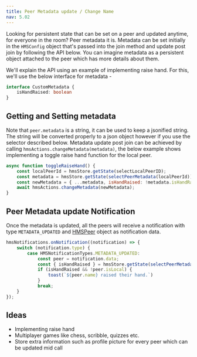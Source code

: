 ```yaml
---
title: Peer Metadata update / Change Name
nav: 5.02
---
```


Looking for persistent state that can be set on a peer and updated anytime, for everyone in the room? Peer metadata it is.
Metadata can be set initially in the `HMSConfig` object that's passed into the join method and update post join by
following the API below. You can imagine metadata as a persistent object attached to the peer which has more details about
them.

We'll explain the API using an example of implementing raise hand. For this, we'll use the below interface for metadata -

```ts
interface CustomMetadata {
    isHandRaised: boolean
}
```


## Getting and Setting metadata

Note that `peer.metadata` is a string, it can be used to keep a jsonified string. The string will be converted properly
to a json object however if you use the selector described below.
Metadata update post join can be achieved by calling `hmsActions.changeMetadata(metadata)`, the below example shows implementing a toggle raise
hand function for the local peer.

```js
async function toggleRaiseHand() {
    const localPeerId = hmsStore.getState(selectLocalPeerID);
    const metadata = hmsStore.getState(selectPeerMetadata(localPeerId));
    const newMetadata = { ...metadata, isHandRaised: !metadata.isHandRaised };
    await hmsActions.changeMetadata(newMetadata);
}
```

## Peer Metadata update Notification

Once the metadata is updated, all the peers will receive a notification
with type `METADATA_UPDATED` and [HMSPeer](../../../api-reference/javascript/v2/interfaces/HMSPeer)
object as notification data.

```js
hmsNotifications.onNotification((notification) => {
    switch (notification.type) {
        case HMSNotificationTypes.METADATA_UPDATED:
            const peer = notification.data;
            const { isHandRaised } = hmsStore.getState(selectPeerMetadata(peer.id))
            if (isHandRaised && !peer.isLocal) {
                toast(`${peer.name} raised their hand.`)
            }
            break;
    }
});
```

## Ideas

* Implementing raise hand
* Multiplayer games like chess, scribble, quizzes etc.
* Store extra information such as profile picture for every peer which can be updated mid call
